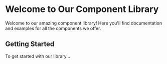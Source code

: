 
<Meta title="Introduction" />

# Welcome to Our Component Library

Welcome to our amazing component library! Here you'll find documentation and examples for all the components we offer.

## Getting Started

To get started with our library...